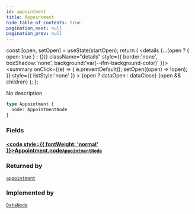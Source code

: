 ```yaml
---
id: appointment
title: Appointment
hide_table_of_contents: true
pagination_next: null
pagination_prev: null
---
```







  const [open, setOpen] = useState(startOpen);
  return (
    <details {...(open ? { open: true } : {})} className="details" style={{ border:'none', boxShadow:'none', background:'var(--ifm-background-color)' }}>
      <summary
        onClick={(e) => {
          e.preventDefault();
          setOpen((open) => !open);
        }}
        style={{ listStyle:'none' }}
      >
      {open ? dataOpen : dataClose}
      </summary>
      {open && children}
    </details>
  );
};




No description


```graphql
type Appointment {
  node: AppointmentNode
}
```




### Fields

#### [<code style={{ fontWeight: 'normal' }}>Appointment.<b>node</b></code>](#)<Bullet />[`AppointmentNode`](/cris/objects/appointment-node) <Badge class="secondary" text="object"/>
> 
> 



### Returned by

[`appointment`](/cris/queries/appointment)  <Badge class="secondary" text="query"/>

### Implemented by

[`DataNode`](/cris/unions/data-node)  <Badge class="secondary" text="union"/>

